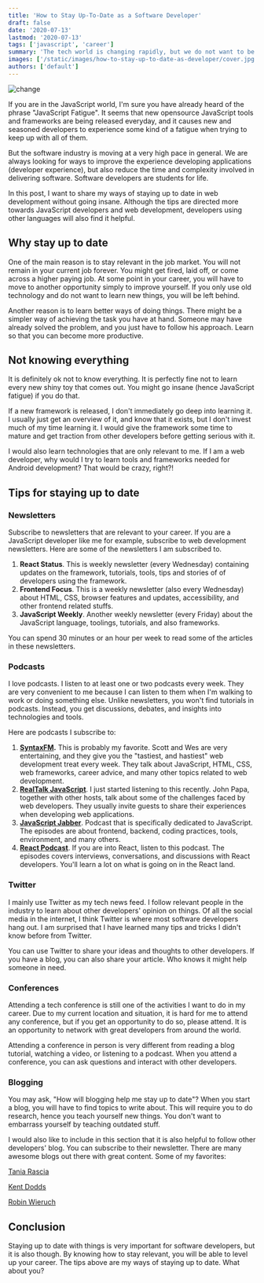```yaml
---
title: 'How to Stay Up-To-Date as a Software Developer'
draft: false
date: '2020-07-13'
lastmod: '2020-07-13'
tags: ['javascript', 'career']
summary: 'The tech world is changing rapidly, but we do not want to be left out behind. Learn how I keep myself up to date without going insane.'
images: ['/static/images/how-to-stay-up-to-date-as-developer/cover.jpg']
authors: ['default']
---
```


![change](/static/images/how-to-stay-up-to-date-as-developer/cover.jpg)

<ImageAttribution
  text="Photo by Ross Findon on Unsplash"
  url="https://unsplash.com/photos/mG28olYFgHI"
/>

If you are in the JavaScript world, I'm sure you have already heard of the phrase "JavaScript Fatigue". It seems that new opensource JavaScript tools and frameworks are being released everyday, and it causes new and seasoned developers to experience some kind of a fatigue when trying to keep up with all of them.

But the software industry is moving at a very high pace in general. We are always looking for ways to improve the experience developing applications (developer experience), but also reduce the time and complexity involved in delivering software. Software developers are students for life.

In this post, I want to share my ways of staying up to date in web development without going insane. Although the tips are directed more towards JavaScript developers and web development, developers using other languages will also find it helpful.

## Why stay up to date

One of the main reason is to stay relevant in the job market. You will not remain in your current job forever. You might get fired, laid off, or come across a higher paying job. At some point in your career, you will have to move to another opportunity simply to improve yourself. If you only use old technology and do not want to learn new things, you will be left behind.

Another reason is to learn better ways of doing things. There might be a simpler way of achieving the task you have at hand. Someone may have already solved the problem, and you just have to follow his approach. Learn so that you can become more productive.

## Not knowing everything

It is definitely ok not to know everything. It is perfectly fine not to learn every new shiny toy that comes out. You might go insane (hence JavaScript fatigue) if you do that.

If a new framework is released, I don't immediately go deep into learning it. I usually just get an overview of it, and know that it exists, but I don't invest much of my time learning it. I would give the framework some time to mature and get traction from other developers before getting serious with it.

I would also learn technologies that are only relevant to me. If I am a web developer, why would I try to learn tools and frameworks needed for Android development? That would be crazy, right?!

## Tips for staying up to date

### Newsletters

Subscribe to newsletters that are relevant to your career. If you are a JavaScript developer like me for example, subscribe to web development newsletters. Here are some of the newsletters I am subscribed to.

1. **React Status**. This is weekly newsletter (every Wednesday) containing updates on the framework, tutorials, tools, tips and stories of of developers using the framework.
2. **Frontend Focus**. This is a weekly newsletter (also every Wednesday) about HTML, CSS, browser features and updates, accessibility, and other frontend related stuffs.
3. **JavaScript Weekly**. Another weekly newsletter (every Friday) about the JavaScript language, toolings, tutorials, and also frameworks.

You can spend 30 minutes or an hour per week to read some of the articles in these newsletters.

### Podcasts

I love podcasts. I listen to at least one or two podcasts every week. They are very convenient to me because I can listen to them when I'm walking to work or doing something else. Unlike newsletters, you won't find tutorials in podcasts. Instead, you get discussions, debates, and insights into technologies and tools.

Here are podcasts I subscribe to:

1. **[SyntaxFM](https://syntax.fm/).** This is probably my favorite. Scott and Wes are very entertaining, and they give you the "tastiest, and hastiest" web development treat every week. They talk about JavaScript, HTML, CSS, web frameworks, career advice, and many other topics related to web development.
2. [**RealTalk JavaScript**](https://realtalkjavascript.simplecast.com/). I just started listening to this recently. John Papa, together with other hosts, talk about some of the challenges faced by web developers. They usually invite guests to share their experiences when developing web applications.
3. **[JavaScript Jabber](https://devchat.tv/podcasts/js-jabber/)**. Podcast that is specifically dedicated to JavaScript. The episodes are about frontend, backend, coding practices, tools, environment, and many others.
4. **[React Podcast](https://reactpodcast.simplecast.com/)**. If you are into React, listen to this podcast. The episodes covers interviews, conversations, and discussions with React developers. You'll learn a lot on what is going on in the React land.

### Twitter

I mainly use Twitter as my tech news feed. I follow relevant people in the industry to learn about other developers' opinion on things. Of all the social media in the internet, I think Twitter is where most software developers hang out. I am surprised that I have learned many tips and tricks I didn't know before from Twitter.

You can use Twitter to share your ideas and thoughts to other developers. If you have a blog, you can also share your article. Who knows it might help someone in need.

### Conferences

Attending a tech conference is still one of the activities I want to do in my career. Due to my current location and situation, it is hard for me to attend any conference, but if you get an opportunity to do so, please attend. It is an opportunity to network with great developers from around the world.

Attending a conference in person is very different from reading a blog tutorial, watching a video, or listening to a podcast. When you attend a conference, you can ask questions and interact with other developers.

### Blogging

You may ask, "How will blogging help me stay up to date"? When you start a blog, you will have to find topics to write about. This will require you to do research, hence you teach yourself new things. You don't want to embarrass yourself by teaching outdated stuff.

I would also like to include in this section that it is also helpful to follow other developers' blog. You can subscribe to their newsletter. There are many awesome blogs out there with great content. Some of my favorites:

[Tania Rascia](http://taniarascia.com/)

[Kent Dodds](https://kentcdodds.com/)

[Robin Wieruch](https://www.robinwieruch.de/blog)

## Conclusion

Staying up to date with things is very important for software developers, but it is also though. By knowing how to stay relevant, you will be able to level up your career. The tips above are my ways of staying up to date. What about you?
